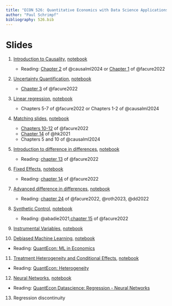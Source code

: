 ```yaml
---
title: "ECON 526: Quantitative Economics with Data Science Applications"
author: "Paul Schrimpf"
bibliography: 526.bib
---
```


# Slides

1. [Introduction to Causality](causality_intro.qmd), [notebook](causality_intro.ipynb)
   - Reading: [Chapter 2](https://causalml-book.org/assets/chapters/CausalML_chap_2.pdf) of @causalml2024 or [Chapter 1](https://matheusfacure.github.io/python-causality-handbook/01-Introduction-To-Causality.html) of @facure2022

2. [Uncertainty Quantification](uncertainty.qmd), [notebook](uncertainty.ipynb)
   - [Chapter 3](https://matheusfacure.github.io/python-causality-handbook/03-Stats-Review-The-Most-Dangerous-Equation.html.html) of @facure2022

3. [Linear regression](regression.qmd), [notebook](regression.ipynb)
   - Chapters 5-7 of @facure2022 or Chapters 1-2 of @causalml2024

4. [Matching slides](matching.qmd), [notebook](matching.ipynb)
   - [Chapters 10-12](https://matheusfacure.github.io/python-causality-handbook/10-Matching.html) of @facure2022
   - [Chapter 14](https://theeffectbook.net/ch-Matching.html) of @hk2021
   - Chapters 5 and 10 of @causalml2024

5. [Introduction to difference in differences](did.qmd), [notebook](did.ipynb)
   - Reading: [chapter 13](https://matheusfacure.github.io/python-causality-handbook/13-Difference-in-Differences.html) of @facure2022

6. [Fixed Effects](fe.qmd), [notebook](fe.ipynb)
   - Reading: [chapter 14](https://matheusfacure.github.io/python-causality-handbook/14-Panel-Data-and-Fixed-Effects.html) of @facure2022

7. [Advanced difference in differences](moredid.qmd), [notebook](moredid.ipynb)
   - Reading: [chapter 24](https://matheusfacure.github.io/python-causality-handbook/24-The-Diff-in-Diff-Saga.html) of @facure2022, @roth2023, @dd2022

8. [Synthetic Control](syntheticcontrol.qmd), [notebook](syntheticcontrol.ipynb)
   - Reading: @abadie2021,[chapter 15](https://matheusfacure.github.io/python-causality-handbook/15-Synthetic-Control.html) of @facure2022

9. [Instrumental Variables](iv.qmd), [notebook](iv.ipynb)

10. [Debiased Machine Learning](doubleml.qmd), [notebook](doubleml.ipynb)
   - Reading: [QuantEcon: ML in Economics](https://datascience.quantecon.org/applications/ml_in_economics.html#estimation-of-nuisance-functions)

11. [Treatment Heterogeneity and Conditional Effects](conditionaleffect.qmd), [notebook](conditionaleffect.ipynb)
   - Reading: [QuantEcon: Heterogeneity](https://datascience.quantecon.org/applications/heterogeneity.html)

12. [Neural Networks](neuralnets.qmd), [notebook](neuralnets.ipynb)
   - Reading: [QuantEcon Datascience: Regression - Neural Networks](https://datascience.quantecon.org/tools/regression.html#neural-networks)

13. Regression discontinuity
